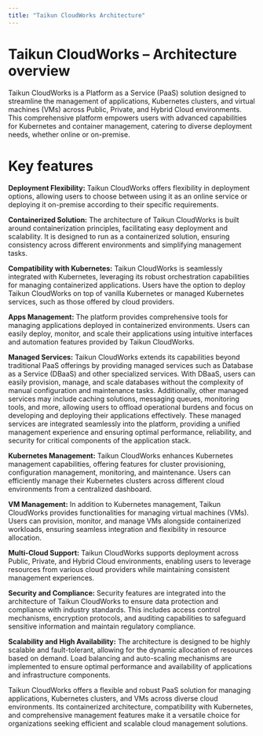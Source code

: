 ```yaml
---
title: "Taikun CloudWorks Architecture"
---
```


# **Taikun CloudWorks – Architecture overview**

Taikun CloudWorks is a Platform as a Service (PaaS) solution designed to streamline the management of applications, Kubernetes clusters, and virtual machines (VMs) across Public, Private, and Hybrid Cloud environments. This comprehensive platform empowers users with advanced capabilities for Kubernetes and container management, catering to diverse deployment needs, whether online or on-premise.

# **Key features**

**Deployment Flexibility:** Taikun CloudWorks offers flexibility in deployment options, allowing users to choose between using it as an online service or deploying it on-premise according to their specific requirements.

**Containerized Solution:** The architecture of Taikun CloudWorks is built around containerization principles, facilitating easy deployment and scalability. It is designed to run as a containerized solution, ensuring consistency across different environments and simplifying management tasks.

**Compatibility with Kubernetes:** Taikun CloudWorks is seamlessly integrated with Kubernetes, leveraging its robust orchestration capabilities for managing containerized applications. Users have the option to deploy Taikun CloudWorks on top of vanilla Kubernetes or managed Kubernetes services, such as those offered by cloud providers.

**Apps Management:** The platform provides comprehensive tools for managing applications deployed in containerized environments. Users can easily deploy, monitor, and scale their applications using intuitive interfaces and automation features provided by Taikun CloudWorks.

**Managed Services:** Taikun CloudWorks extends its capabilities beyond traditional PaaS offerings by providing managed services such as Database as a Service (DBaaS) and other specialized services. With DBaaS, users can easily provision, manage, and scale databases without the complexity of manual configuration and maintenance tasks. Additionally, other managed services may include caching solutions, messaging queues, monitoring tools, and more, allowing users to offload operational burdens and focus on developing and deploying their applications effectively. These managed services are integrated seamlessly into the platform, providing a unified management experience and ensuring optimal performance, reliability, and security for critical components of the application stack.

**Kubernetes Management:** Taikun CloudWorks enhances Kubernetes management capabilities, offering features for cluster provisioning, configuration management, monitoring, and maintenance. Users can efficiently manage their Kubernetes clusters across different cloud environments from a centralized dashboard.

**VM Management:** In addition to Kubernetes management, Taikun CloudWorks provides functionalities for managing virtual machines (VMs). Users can provision, monitor, and manage VMs alongside containerized workloads, ensuring seamless integration and flexibility in resource allocation.

**Multi-Cloud Support:** Taikun CloudWorks supports deployment across Public, Private, and Hybrid Cloud environments, enabling users to leverage resources from various cloud providers while maintaining consistent management experiences.

**Security and Compliance:** Security features are integrated into the architecture of Taikun CloudWorks to ensure data protection and compliance with industry standards. This includes access control mechanisms, encryption protocols, and auditing capabilities to safeguard sensitive information and maintain regulatory compliance.

**Scalability and High Availability:** The architecture is designed to be highly scalable and fault-tolerant, allowing for the dynamic allocation of resources based on demand. Load balancing and auto-scaling mechanisms are implemented to ensure optimal performance and availability of applications and infrastructure components.

Taikun CloudWorks offers a flexible and robust PaaS solution for managing applications, Kubernetes clusters, and VMs across diverse cloud environments. Its containerized architecture, compatibility with Kubernetes, and comprehensive management features make it a versatile choice for organizations seeking efficient and scalable cloud management solutions.